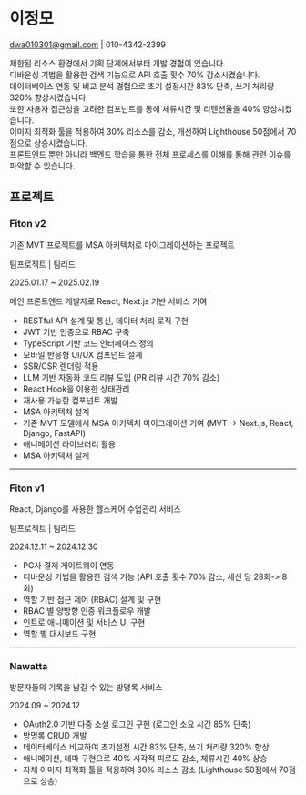 
# 이정모
dwa010301@gmail.com | 010-4342-2399

제한된 리소스 환경에서 기획 단계에서부터 개발 경험이 있습니다. </br>
디바운싱 기법을 활용한 검색 기능으로 API 호출 횟수 70% 감소시켰습니다. </br>
데이터베이스 연동 및 비교 분석 경험으로 초기 설정시간 83% 단축, 쓰기 처리량 320% 향상시켰습니다. </br>
또한 사용자 접근성을 고려한 컴포넌트를 통해 체류시간 및 리텐션율을 40% 향상시켰습니다. </br>
이미지 최적화 툴을 적용하여 30% 리소스를 감소, 개선하여 Lighthouse 50점에서 70점으로 상승시켰습니다. </br>
프론트엔드 뿐만 아니라 백엔드 학습을 통한 전체 프로세스를 이해를 통해 관련 이슈를 파악할 수 있습니다.

## 프로젝트

### Fiton v2
기존 MVT 프로젝트를 MSA 아키텍처로 마이그레이션하는 프로젝트

팀프로젝트 | 팀리드

2025.01.17 ~ 2025.02.19


메인 프론트엔드 개발자로 React, Next.js 기반 서비스 기여

- RESTful API 설계 및 통신, 데이터 처리 로직 구현
- JWT 기반 인증으로 RBAC 구축
- TypeScript 기반 코드 인터페이스 정의
- 모바일 반응형 UI/UX 컴포넌트 설계
- SSR/CSR 렌더링 적용 
- LLM 기반 자동화 코드 리뷰 도입 (PR 리뷰 시간 70% 감소)
- React Hook을 이용한 상태관리
- 재사용 가능한 컴포넌트 개발
- MSA 아키텍처 설계
- 기존 MVT 모델에서 MSA 아키텍처 마이그레이션 기여 (MVT -> Next.js, React, Django, FastAPI)
- 애니메이션 라이브러리 활용
- MSA 아키텍처 설계


---

### Fiton v1
React, Django를 사용한 헬스케어 수업관리 서비스

팀프로젝트 | 팀리드

2024.12.11 ~ 2024.12.30


- PG사 결제 게이트웨이 연동
- 디바운싱 기법을 활용한 검색 기능 (API 호출 횟수 70% 감소, 세션 당 28회-> 8회)
- 역할 기반 접근 제어 (RBAC) 설계 및 구현
- RBAC 별 양방향 인증 워크플로우 개발
- 인트로 애니메이션 및 서비스 UI 구현
- 역할 별 대시보드 구현



---

### Nawatta
방문자들의 기록을 남길 수 있는 방명록 서비스

2024.09 ~ 2024.12


- OAuth2.0 기반 다중 소셜 로그인 구현 (로그인 소요 시간 85% 단축)
- 방명록 CRUD 개발 
- 데이터베이스 비교하여 초기설정 시간 83% 단축, 쓰기 처리량 320% 향상
- 애니메이션, 테마 구현으로 40% 시각적 피로도 감소, 체류시간 40% 상승
- 자체 이미지 최적화 툴을 적용하여 30% 리소스 감소 (Lighthouse 50점에서 70점으로 상승)

